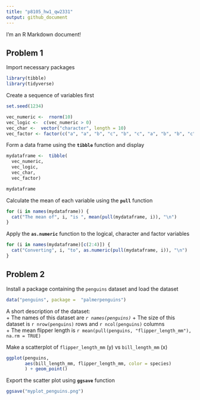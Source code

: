 ```yaml
---
title: "p8105_hw1_qw2331"
output: github_document
---
```


I'm an R Markdown document! 

## Problem 1

Import necessary packages

```r
library(tibble)
library(tidyverse)
```


Create a sequence of variables first

```r
set.seed(1234)

vec_numeric <-  rnorm(10)
vec_logic <-  c(vec_numeric > 0)
vec_char <-  vector("character", length = 10)
vec_factor <- factor(c("a", "a", "b", "c", "b", "c", "a", "b", "b", "c"))
```


Form a data frame using the **`tibble`** function and display

```r
mydataframe <-  tibble(
  vec_numeric, 
  vec_logic, 
  vec_char, 
  vec_factor)

mydataframe
```


Calculate the mean of each variable using the **`pull`** function

```r
for (i in names(mydataframe)) {
  cat("The mean of", i, "is ", mean(pull(mydataframe, i)), "\n")
}
```


Apply the **`as.numeric`** function to the logical, character and factor variables

```r
for (i in names(mydataframe)[c(2:4)]) {
  cat("Converting", i, "to", as.numeric(pull(mydataframe, i)), "\n")
}
```


## Problem 2

Install a package containing the `penguins` dataset and load the dataset

```r
data("penguins", package =  "palmerpenguins")
```


A short description of the dataset:  
+ The names of this dataset are *``r names(penguins)``*
+ The size of this dataset is ``r nrow(penguins)`` rows and ``r ncol(penguins)`` columns  
+ The mean flipper length is ``r mean(pull(penguins, "flipper_length_mm"), na.rm = TRUE)``

Make a scatterplot of `flipper_length_mm` (y) vs `bill_length_mm` (x)

```r
ggplot(penguins,
       aes(bill_length_mm, flipper_length_mm, color = species)
       ) + geom_point()
```


Export the scatter plot using **`ggsave`** function

```r
ggsave("myplot_penguins.png")
```


